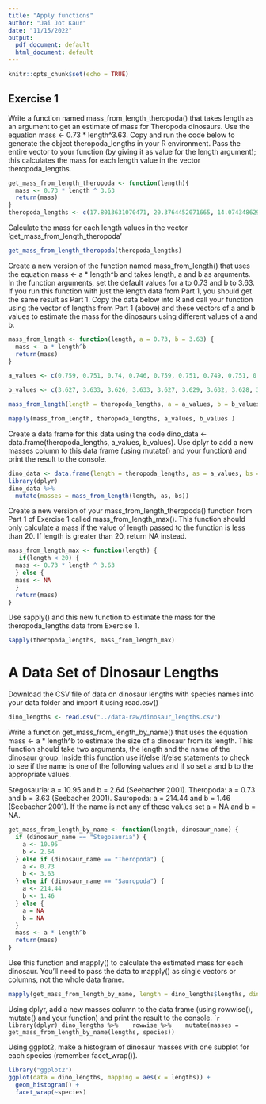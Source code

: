```yaml
---
title: "Apply functions"
author: "Jai Jot Kaur"
date: "11/15/2022"
output:
  pdf_document: default
  html_document: default
---
```


```r
knitr::opts_chunk$set(echo = TRUE)
```

## Exercise 1 

Write a function named mass_from_length_theropoda() that takes length as an argument to get an estimate of mass for Theropoda dinosaurs. Use the equation mass <- 0.73 * length^3.63. Copy and run the code below to generate the object theropoda_lengths in your R environment. Pass the entire vector to your function (by giving it as value for the length argument); this calculates the mass for each length value in the vector theropoda_lengths.

```r
get_mass_from_length_theropoda <- function(length){
  mass <- 0.73 * length ^ 3.63
  return(mass)
}
theropoda_lengths <- c(17.8013631070471, 20.3764452071665, 14.0743486294308, 25.65782386974, 26.0952008049675, 20.3111541103134, 17.5663244372533, 11.2563431277577, 20.081903202614, 18.6071626441984, 18.0991894513166, 23.0659685685892, 20.5798853467837, 25.6179254233558, 24.3714331573996, 26.2847248252537, 25.4753783544473, 20.4642089867304, 16.0738256364701, 20.3494171706583, 19.854399305869, 17.7889814608919, 14.8016421998303, 19.6840911485379, 19.4685885050906, 24.4807784966691, 13.3359960054899, 21.5065994598917, 18.4640304608411, 19.5861532398676, 27.084751999756, 18.9609366301798, 22.4829168046521, 11.7325716149514, 18.3758846100456, 15.537504851634, 13.4848751773738, 7.68561192214935, 25.5963348603783, 16.588285389794)
```

Calculate the mass for each length values in the vector 'get_mass_from_length_theropoda'

```r
get_mass_from_length_theropoda(theropoda_lengths)
```

Create a new version of the function named mass_from_length() that uses the equation mass <- a * length^b and takes length, a and b as arguments. In the function arguments, set the default values for a to 0.73 and b to 3.63. If you run this function with just the length data from Part 1, you should get the same result as Part 1. Copy the data below into R and call your function using the vector of lengths from Part 1 (above) and these vectors of a and b values to estimate the mass for the dinosaurs using different values of a and b.

```r
mass_from_length <- function(length, a = 0.73, b = 3.63) {
  mass <- a * length^b
  return(mass)
}

a_values <- c(0.759, 0.751, 0.74, 0.746, 0.759, 0.751, 0.749, 0.751, 0.738, 0.768, 0.736, 0.749, 0.746, 0.744, 0.749, 0.751, 0.744, 0.754, 0.774, 0.751, 0.763, 0.749, 0.741, 0.754, 0.746, 0.755, 0.764, 0.758, 0.76, 0.748, 0.745, 0.756, 0.739, 0.733, 0.757, 0.747, 0.741, 0.752, 0.752, 0.748)

b_values <- c(3.627, 3.633, 3.626, 3.633, 3.627, 3.629, 3.632, 3.628, 3.633, 3.627, 3.621, 3.63, 3.631, 3.632, 3.628, 3.626, 3.639, 3.626, 3.635, 3.629, 3.642, 3.632, 3.633, 3.629, 3.62, 3.619, 3.638, 3.627, 3.621, 3.628, 3.628, 3.635, 3.624, 3.621, 3.621, 3.632, 3.627, 3.624, 3.634, 3.621)

mass_from_length(length = theropoda_lengths, a = a_values, b = b_values)

mapply(mass_from_length, theropoda_lengths, a_values, b_values )
```

Create a data frame for this data using the code dino_data <- data.frame(theropoda_lengths, a_values, b_values). Use dplyr to add a new masses column to this data frame (using mutate() and your function) and print the result to the console.

```r
dino_data <- data.frame(length = theropoda_lengths, as = a_values, bs = b_values)
library(dplyr)
dino_data %>% 
  mutate(masses = mass_from_length(length, as, bs))
```

Create a new version of your mass_from_length_theropoda() function from Part 1 of Exercise 1 called mass_from_length_max().
This function should only calculate a mass if the value of length passed to the function is less than 20.
If length is greater than 20, return NA instead.

```r
mass_from_length_max <- function(length) {
   if(length < 20) {
  mass <- 0.73 * length ^ 3.63
  } else {
  mass <- NA
  }
  return(mass)
}
```

Use sapply() and this new function to estimate the mass for the theropoda_lengths data from Exercise 1.

```r
sapply(theropoda_lengths, mass_from_length_max)
```

# A Data Set of Dinosaur Lengths

Download the CSV file of data on dinosaur lengths with species names into your data folder and import it using read.csv()
```r
dino_lengths <- read.csv("../data-raw/dinosaur_lengths.csv")
```

Write a function get_mass_from_length_by_name() that uses the equation mass <- a * length^b to estimate the size of a dinosaur from its length. This function should take two arguments, the length and the name of the dinosaur group. Inside this function use if/else if/else statements to check to see if the name is one of the following values and if so set a and b to the appropriate values.

Stegosauria: a = 10.95 and b = 2.64 (Seebacher 2001).
Theropoda: a = 0.73 and b = 3.63 (Seebacher 2001).
Sauropoda: a = 214.44 and b = 1.46 (Seebacher 2001).
If the name is not any of these values set a = NA and b = NA.

```r
get_mass_from_length_by_name <- function(length, dinosaur_name) {
  if (dinosaur_name == "Stegosauria") {
    a <- 10.95
    b <- 2.64
  } else if (dinosaur_name == "Theropoda") {
    a <- 0.73
    b <- 3.63
  } else if (dinosaur_name == "Sauropoda") {
    a <- 214.44
    b <- 1.46 
  } else {
    a = NA
    b = NA
  }
  mass <- a * length^b
  return(mass)
}
```

Use this function and mapply() to calculate the estimated mass for each dinosaur. You’ll need to pass the data to mapply() as single vectors or columns, not the whole data frame.

```r
mapply(get_mass_from_length_by_name, length = dino_lengths$lengths, dinosaur_name = dino_lengths$species)
```

Using dplyr, add a new masses column to the data frame (using rowwise(), mutate() and your function) and print the result to the console.
````r
library(dplyr)
dino_lengths %>% 
  rowwise %>% 
  mutate(masses = get_mass_from_length_by_name(lengths, species))
```

Using ggplot2, make a histogram of dinosaur masses with one subplot for each species (remember facet_wrap()).
```r
library("ggplot2")
ggplot(data = dino_lengths, mapping = aes(x = lengths)) +
  geom_histogram() +
  facet_wrap(~species)
```

